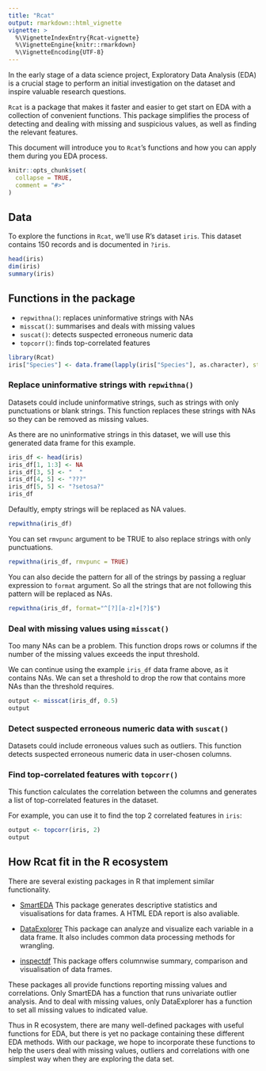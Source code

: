 ```yaml
---
title: "Rcat"
output: rmarkdown::html_vignette
vignette: >
  %\VignetteIndexEntry{Rcat-vignette}
  %\VignetteEngine{knitr::rmarkdown}
  %\VignetteEncoding{UTF-8}
---
```

In the early stage of a data science project, Exploratory Data Analysis (EDA) is a crucial stage to perform an initial investigation on the dataset and inspire valuable research questions.

`Rcat` is a package that makes it faster and easier to get start on EDA with a collection of convenient functions. This package simplifies the process of detecting and dealing with missing and suspicious values, as well as finding the relevant features.

This document will introduce you to `Rcat`'s functions and how you can apply them during you EDA process.

```r
knitr::opts_chunk$set(
  collapse = TRUE,
  comment = "#>"
)
```

## Data
To explore the functions in `Rcat`, we'll use R's dataset `iris`. This dataset contains 150 records and is documented in `?iris`.

```r
head(iris)
dim(iris)
summary(iris)
```

## Functions in the package
- `repwithna()`: replaces uninformative strings with NAs
- `misscat()`: summarises and deals with missing values
- `suscat()`: detects suspected erroneous numeric data
- `topcorr()`: finds top-correlated features

```r
library(Rcat)
iris["Species"] <- data.frame(lapply(iris["Species"], as.character), stringsAsFactors=FALSE)
```

### Replace uninformative strings with `repwithna()`
Datasets could include uninformative strings, such as strings with only punctuations or blank strings. This function replaces these strings with NAs so they can be removed as missing values.

As there are no uninformative strings in this dataset, we will use this generated data frame for this example.

```r
iris_df <- head(iris)
iris_df[1, 1:3] <- NA
iris_df[3, 5] <- "  "
iris_df[4, 5] <- "???"
iris_df[5, 5] <- "?setosa?"
iris_df
```

Defaultly, empty strings will be replaced as NA values.

``` r
repwithna(iris_df)
```

You can set `rmvpunc` argument to be TRUE to also replace strings with only punctuations.

```r
repwithna(iris_df, rmvpunc = TRUE)
```

You can also decide the pattern for all of the strings by passing a regluar expression to `format` argument. So all the strings that are not following this pattern will be replaced as NAs.

```r
repwithna(iris_df, format="^[?][a-z]+[?]$")
```

### Deal with missing values using `misscat()`
Too many NAs can be a problem. This function drops rows or columns if the number of the missing values exceeds the input threshold.

We can continue using the example `iris_df` data frame above, as it contains NAs. We can set a threshold to drop the row that contains more NAs than the threshold requires.

```r
output <- misscat(iris_df, 0.5)
output
```

### Detect suspected erroneous numeric data with `suscat()`
Datasets could include erroneous values such as outliers. This function detects suspected erroneous numeric data in user-chosen columns.


### Find top-correlated features with `topcorr()`
This function calculates the correlation between the columns and generates a list of top-correlated features in the dataset.

For example, you can use it to find the top 2 correlated features in `iris`:

``` r
output <- topcorr(iris, 2)
output
```

## How Rcat fit in the R ecosystem
There are several existing packages in R that implement similar functionality.

- [SmartEDA](https://cran.r-project.org/web/packages/SmartEDA/index.html)
This package generates descriptive statistics and visualisations for data frames. A HTML EDA report is also avaliable.

- [DataExplorer](https://cran.r-project.org/web/packages/SmartEDA/index.html)
This package can analyze and visualize each variable in a data frame. It also includes common data processing methods for wrangling.

- [inspectdf](https://cran.r-project.org/web/packages/SmartEDA/index.html)
This package offers columnwise summary, comparison and visualisation of data frames.

These packages all provide functions reporting missing values and correlations. Only SmartEDA has a function that runs univariate outlier analysis. And to deal with missing values, only DataExplorer has a function to set all missing values to indicated value.

Thus in R ecosystem, there are many well-defined packages with useful functions for EDA, but there is yet no package containing these different EDA methods. With our package, we hope to incorporate these functions to help the users deal with missing values, outliers and correlations with one simplest way when they are exploring the data set.
